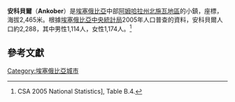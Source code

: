 <!-- Infobox begins here; main text of article is below -->
{{Infobox Settlement
|official_name          = 安科貝爾
|other_name             = Ankober
|native_name            =  <!-- for cities whose native name is not in English -->
|nickname               = 
|settlement_type        = 
|motto                  = 
|image_skyline          = 
|imagesize              = 
|image_caption          = 
|image_flag             = 
|flag_size              =
|image_seal             = 
|seal_size              =
|image_shield           = 
|shield_size            =
|city_logo              =
|citylogo_size          =
|image_map              =
|mapsize                = 
|map_caption            = 
|image_map1             = 
|mapsize1               = 
|map_caption1           = 
|image_dot_map          =
|dot_mapsize            =
|dot_map_caption        =
|dot_x =  |dot_y =
|pushpin_map            = 
|pushpin_label_position = <!-- the position of the pushpin label: left, right, top, bottom, none -->
|pushpin_map_caption    = 
|pushpin_mapsize        =
|subdivision_type       = 國家
|subdivision_name       = {{flagcountry|Ethiopia}}
|subdivision_type1      = 州
|subdivision_name1      = [[阿姆哈拉州|阿姆哈拉州]]
|subdivision_type2      = 地區
|subdivision_name2      = [[北施瓦地區_(阿姆哈拉州)|北施瓦地區]]
|subdivision_type3      = 
|subdivision_name3      = 
|subdivision_type4      = 
|subdivision_name4      = 
|government_footnotes   =
|government_type        =
|leader_title           = 
|leader_name            = 
|leader_title1          =  <!-- for places with, say, both a mayor and a city manager -->
|leader_name1           =
|leader_title2          =
|leader_name2           =
|leader_title3          =
|leader_name3           =
|leader_title4          =
|leader_name4           =
|established_title      =  
|established_date       = 
|established_title2     =  <!-- Incorporated (town) -->
|established_date2      = 
|established_title3     =  <!-- Incorporated (city) -->
|established_date3      = 
|area_magnitude         = 
|unit_pref                = <!--Enter: Imperial, if Imperial (metric) is desired-->
|area_footnotes           =
|area_total_km2           = <!-- ALL fields dealing with a measurements are subject to automatic unit conversion-->
|area_land_km2            = <!--See table @ Template:Infobox Settlement for details on automatic unit conversion-->
|area_water_km2           = 
|area_total_sq_mi         = 
|area_land_sq_mi          = 
|area_water_sq_mi         = 
|area_water_percent       = 
|area_urban_km2           = 
|area_urban_sq_mi         = 
|area_metro_km2           = 
|area_metro_sq_mi         = 
|population_as_of               = 2005
|population_footnotes           = 
|population_note                = 
|population_total               = 2,288
|population_density_km2         = 
|population_density_sq_mi       = 
|population_metro               =
|population_density_metro_km2   =
|population_density_metro_sq_mi =
|population_urban               = 
|population_density_urban_km2   =
|population_density_urban_sq_mi =
|population_blank1_title        =
|population_blank1              =
|population_density_blank1_km2 =   
|population_density_blank1_sq_mi = 
|timezone               = [[東非時間|東非時間]]
|utc_offset             = +3
|timezone_DST           = 
|utc_offset_DST         = 
|latd=9 |latm=34 |latNS=N
|longd=39 |longm=54 |longEW=E
|elevation_footnotes    =  <!--for references: use <ref> </ref> tags-->
|elevation_m            = 2465
|elevation_ft           = 
|postal_code_type       =  <!-- enter ZIP code, Postcode, Post code, Postal code... -->
|postal_code            =
|area_code              =
|blank_name             =
|blank_info             =
|blank1_name            =
|blank1_info            =
|website                = 
|footnotes              = 
}} <!-- Infobox ends; main text of article begins on next line -->

'''安科貝爾'''（'''Ankober'''）是[[埃塞俄比亞|埃塞俄比亞]]中部[[阿姆哈拉州|阿姆哈拉州]][[北施瓦地區_(阿姆哈拉州)|北施瓦地區]]的小鎮，座標{{Coord|9|34|N|39|54|E}}，海拔2,465米。根據[[埃塞俄比亞中央統計局|埃塞俄比亞中央統計局]]2005年人口普查的資料，安科貝爾人口約2,288，其中男性1,114人，女性1,174人。<ref>{{cite web |url=http://www.statsethiopia.org/text_files/2005_national_statistics.htm |title=存档副本 |accessdate=2006-05-17 |deadurl=yes |archiveurl=https://web.archive.org/web/20060905135128/http://www.statsethiopia.org/text_files/2005_national_statistics.htm |archivedate=2006-09-05 }} CSA 2005 National Statistics], Table B.4.</ref>

== 參考文獻 ==
{{reflist}}


[[Category:埃塞俄比亞城市|Category:埃塞俄比亞城市]]